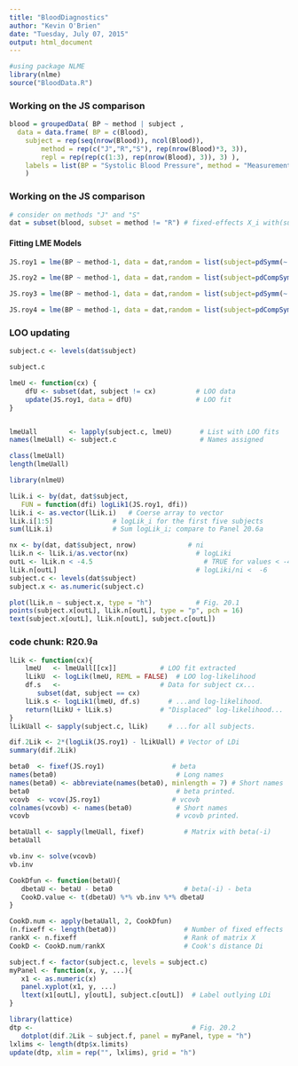 ```yaml
---
title: "BloodDiagnostics"
author: "Kevin O'Brien"
date: "Tuesday, July 07, 2015"
output: html_document
---
```

```r
#using package NLME
library(nlme)
source("BloodData.R")
```

### Working on the JS comparison
```r
blood = groupedData( BP ~ method | subject ,
  data = data.frame( BP = c(Blood), 
  	subject = rep(seq(nrow(Blood)), ncol(Blood)),
		method = rep(c("J","R","S"), rep(nrow(Blood)*3, 3)),
		repl = rep(rep(c(1:3), rep(nrow(Blood), 3)), 3) ),
	labels = list(BP = "Systolic Blood Pressure", method = "Measurement Device"),
	)
```

### Working on the JS comparison
```r
# consider on methods "J" and "S"
dat = subset(blood, subset = method != "R") # fixed-effects X_i with(subset(dat, subset = subject == "1"), model.matrix(BP ~ method)) # random-effects Z_i with(subset(dat, subset = subject == "1"), model.matrix( ~ method -1))
```
#### Fitting LME Models
```r
JS.roy1 = lme(BP ~ method-1, data = dat,random = list(subject=pdSymm(~ method-1)), weights=varIdent(form=~1|method),correlation = corSymm(form=~1 | subject/repl), method="ML")

JS.roy2 = lme(BP ~ method-1, data = dat,random = list(subject=pdCompSymm(~ method-1)), correlation = corSymm(form=~1 | subject/repl), method="ML")

JS.roy3 = lme(BP ~ method-1, data = dat,random = list(subject=pdSymm(~ method-1)),weights=varIdent(form=~1|method), correlation = corCompSymm(form=~1 | subject/repl), method="ML")

JS.roy4 = lme(BP ~ method-1, data = dat,random = list(subject=pdCompSymm(~ method-1)), correlation = corCompSymm(form=~1 | subject/repl), method="ML")
```

### LOO updating 

```r

subject.c <- levels(dat$subject)

subject.c
```

```r
lmeU <- function(cx) { 
    dfU <- subset(dat, subject != cx)          # LOO data 
    update(JS.roy1, data = dfU)                # LOO fit 
}


lmeUall        <- lapply(subject.c, lmeU)       # List with LOO fits
names(lmeUall) <- subject.c                     # Names assigned          
```



```r
class(lmeUall)
length(lmeUall)
```

```r
library(nlmeU)
```

```r
lLik.i <- by(dat, dat$subject,
   FUN = function(dfi) logLik1(JS.roy1, dfi))
lLik.i <- as.vector(lLik.i)   # Coerse array to vector  
lLik.i[1:5]               # logLik_i for the first five subjects
sum(lLik.i)               # Sum logLik_i; compare to Panel 20.6a

```

```r

nx <- by(dat, dat$subject, nrow)             # ni
lLik.n <- lLik.i/as.vector(nx)                 # logLiki
outL <- lLik.n < -4.5                            # TRUE for values < -4.5
lLik.n[outL]                                   # logLiki/ni <  -6
subject.c <- levels(dat$subject)
subject.x <- as.numeric(subject.c)

```

```r
plot(lLik.n ~ subject.x, type = "h")           # Fig. 20.1
points(subject.x[outL], lLik.n[outL], type = "p", pch = 16)
text(subject.x[outL], lLik.n[outL], subject.c[outL])
```


### code chunk: R20.9a
```r
lLik <- function(cx){                  
    lmeU   <- lmeUall[[cx]]           # LOO fit extracted 
    lLikU  <- logLik(lmeU, REML = FALSE)  # LOO log-likelihood
    df.s   <-                         # Data for subject cx...
       subset(dat, subject == cx)                 
    lLik.s <- logLik1(lmeU, df.s)       # ...and log-likelihood.
    return(lLikU + lLik.s)            # "Displaced" log-likelihood...
}
lLikUall <- sapply(subject.c, lLik)     # ...for all subjects.         
```

```r
dif.2Lik <- 2*(logLik(JS.roy1) - lLikUall) # Vector of LDi
summary(dif.2Lik)
```


```r
beta0  <- fixef(JS.roy1)                 # beta
names(beta0)                              # Long names
names(beta0) <- abbreviate(names(beta0), minlength = 7) # Short names 
beta0                                     # beta printed.
vcovb  <- vcov(JS.roy1)                  # vcovb 
colnames(vcovb) <- names(beta0)           # Short names
vcovb                                     # vcovb printed. 

```

```r
betaUall <- sapply(lmeUall, fixef)          # Matrix with beta(-i)
betaUall

vb.inv <- solve(vcovb)       
vb.inv
```

```r
CookDfun <- function(betaU){  
   dbetaU <- betaU - beta0                  # beta(-i) - beta
   CookD.value <- t(dbetaU) %*% vb.inv %*% dbetaU 
}
```

```r

CookD.num <- apply(betaUall, 2, CookDfun)
(n.fixeff <- length(beta0))                 # Number of fixed effects
rankX <- n.fixeff                           # Rank of matrix X
CookD <- CookD.num/rankX                    # Cook's distance Di

```

```r
subject.f <- factor(subject.c, levels = subject.c)
myPanel <- function(x, y, ...){
   x1 <- as.numeric(x)
   panel.xyplot(x1, y, ...)
   ltext(x1[outL], y[outL], subject.c[outL])  # Label outlying LDi
}
```

```r
library(lattice)
dtp <-                                        # Fig. 20.2
   dotplot(dif.2Lik ~ subject.f, panel = myPanel, type = "h")           
lxlims <- length(dtp$x.limits)         
update(dtp, xlim = rep("", lxlims), grid = "h") 
```